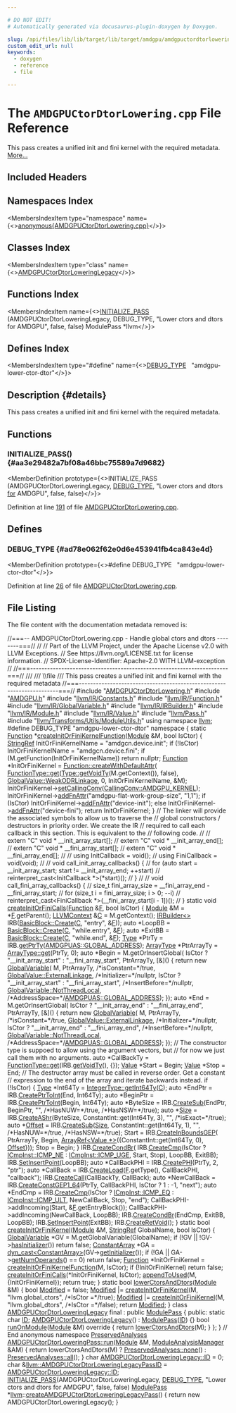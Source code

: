 ```yaml
---

# DO NOT EDIT!
# Automatically generated via docusaurus-plugin-doxygen by Doxygen.

slug: /api/files/lib/lib/target/lib/target/amdgpu/amdgpuctordtorlowering-cpp
custom_edit_url: null
keywords:
  - doxygen
  - reference
  - file

---
```





# The `AMDGPUCtorDtorLowering.cpp` File Reference

<DoxygenPage pluginConfig={pluginConfig}>

This pass creates a unified init and fini kernel with the required metadata. <a href="#details">More...</a>

## Included Headers

<IncludesList>
<IncludesListItem
  filePath="AMDGPUCtorDtorLowering.h"
  permalink="/docs/api/files/lib/lib/target/lib/target/amdgpu/amdgpuctordtorlowering-h"
  isLocal="true" />
<IncludesListItem
  filePath="AMDGPU.h"
  permalink="/docs/api/files/lib/lib/target/lib/target/amdgpu/amdgpu-h"
  isLocal="true" />
<IncludesListItem
  filePath="llvm/IR/Constants.h"
  permalink="/docs/api/files/include/include/llvm/include/llvm/ir/constants-h"
  isLocal="true" />
<IncludesListItem
  filePath="llvm/IR/Function.h"
  permalink="/docs/api/files/include/include/llvm/include/llvm/ir/function-h"
  isLocal="true" />
<IncludesListItem
  filePath="llvm/IR/GlobalVariable.h"
  permalink="/docs/api/files/include/include/llvm/include/llvm/ir/globalvariable-h"
  isLocal="true" />
<IncludesListItem
  filePath="llvm/IR/IRBuilder.h"
  permalink="/docs/api/files/include/include/llvm/include/llvm/ir/irbuilder-h"
  isLocal="true" />
<IncludesListItem
  filePath="llvm/IR/Module.h"
  permalink="/docs/api/files/include/include/llvm/include/llvm/ir/module-h"
  isLocal="true" />
<IncludesListItem
  filePath="llvm/IR/Value.h"
  permalink="/docs/api/files/include/include/llvm/include/llvm/ir/value-h"
  isLocal="true" />
<IncludesListItem
  filePath="llvm/Pass.h"
  permalink="/docs/api/files/include/include/llvm/pass-h"
  isLocal="true" />
<IncludesListItem
  filePath="llvm/Transforms/Utils/ModuleUtils.h"
  permalink="/docs/api/files/include/include/llvm/include/llvm/transforms/include/llvm/transforms/utils/moduleutils-h"
  isLocal="true" />
</IncludesList>

## Namespaces Index

<MembersIndex>

<MembersIndexItem
  type="namespace"
  name={<><a href="/docs/api/namespaces/anonymous-amdgpuctordtorlowering-cpp-">anonymous&#123;AMDGPUCtorDtorLowering.cpp&#125;</a></>}>
</MembersIndexItem>

</MembersIndex>

## Classes Index

<MembersIndex>

<MembersIndexItem
  type="class"
  name={<><a href="/docs/api/classes/anonymous-namespace-amdgpuctordtorlowering-cpp-/amdgpuctordtorloweringlegacy">AMDGPUCtorDtorLoweringLegacy</a></>}>
</MembersIndexItem>

</MembersIndex>

## Functions Index

<MembersIndex>

<MembersIndexItem
  name={<><a href="#aa3e29482a7bf08a46bbc75589a7d9682">INITIALIZE&#95;PASS</a> (AMDGPUCtorDtorLoweringLegacy, DEBUG&#95;TYPE, &quot;Lower ctors and dtors for AMDGPU&quot;, false, false) ModulePass &#42;llvm</>}>
</MembersIndexItem>

</MembersIndex>

## Defines Index

<MembersIndex>

<MembersIndexItem
  type="#define"
  name={<><a href="#ad78e062f62e0d6e453941fb4ca843e4d">DEBUG&#95;TYPE</a>&nbsp;&nbsp;&nbsp;&quot;amdgpu-lower-ctor-dtor&quot;</>}>
</MembersIndexItem>

</MembersIndex>

## Description {#details}

This pass creates a unified init and fini kernel with the required metadata.

<SectionDefinition>

## Functions

### INITIALIZE&#95;PASS() {#aa3e29482a7bf08a46bbc75589a7d9682}

<MemberDefinition
  prototype={<>INITIALIZE&#95;PASS (AMDGPUCtorDtorLoweringLegacy, <a href="/docs/api/files/include/include/llvm/include/llvm/adt/genericcycleimpl-h/#ad78e062f62e0d6e453941fb4ca843e4d">DEBUG&#95;TYPE</a>, &quot;Lower ctors and dtors <a href="/docs/api/files/lib/lib/target/lib/target/aarch64/aarch64expandpseudoinsts-cpp/#a4cfc8b177e8521a4b496ae2edff6244f">for</a> AMDGPU&quot;, false, false)</>}>

Definition at line <a href="#l00191">191</a> of file <a href="/docs/api/files/lib/lib/target/lib/target/amdgpu/amdgpuctordtorlowering-cpp">AMDGPUCtorDtorLowering.cpp</a>.
</MemberDefinition>

</SectionDefinition>

<SectionDefinition>

## Defines

### DEBUG&#95;TYPE {#ad78e062f62e0d6e453941fb4ca843e4d}

<MemberDefinition
  prototype={<>#define DEBUG&#95;TYPE&nbsp;&nbsp;&nbsp;&quot;amdgpu-lower-ctor-dtor&quot;</>}>

Definition at line <a href="#l00026">26</a> of file <a href="/docs/api/files/lib/lib/target/lib/target/amdgpu/amdgpuctordtorlowering-cpp">AMDGPUCtorDtorLowering.cpp</a>.
</MemberDefinition>

</SectionDefinition>

## File Listing

The file content with the documentation metadata removed is:

<ProgramListing>

<Link id="l00001" /><CodeLine lineNumber="1"><Highlight kind="comment">//===-- AMDGPUCtorDtorLowering.cpp - Handle global ctors and dtors --------===//</Highlight><Highlight kind="normal"></Highlight></CodeLine>
<Link id="l00002" /><CodeLine lineNumber="2"><Highlight kind="normal"></Highlight><Highlight kind="comment">//</Highlight><Highlight kind="normal"></Highlight></CodeLine>
<Link id="l00003" /><CodeLine lineNumber="3"><Highlight kind="normal"></Highlight><Highlight kind="comment">// Part of the LLVM Project, under the Apache License v2.0 with LLVM Exceptions.</Highlight><Highlight kind="normal"></Highlight></CodeLine>
<Link id="l00004" /><CodeLine lineNumber="4"><Highlight kind="normal"></Highlight><Highlight kind="comment">// See https://llvm.org/LICENSE.txt for license information.</Highlight><Highlight kind="normal"></Highlight></CodeLine>
<Link id="l00005" /><CodeLine lineNumber="5"><Highlight kind="normal"></Highlight><Highlight kind="comment">// SPDX-License-Identifier: Apache-2.0 WITH LLVM-exception</Highlight><Highlight kind="normal"></Highlight></CodeLine>
<Link id="l00006" /><CodeLine lineNumber="6"><Highlight kind="normal"></Highlight><Highlight kind="comment">//</Highlight><Highlight kind="normal"></Highlight></CodeLine>
<Link id="l00007" /><CodeLine lineNumber="7"><Highlight kind="normal"></Highlight><Highlight kind="comment">//===----------------------------------------------------------------------===//</Highlight><Highlight kind="comment"></Highlight></CodeLine>
<Link id="l00008" /><CodeLine lineNumber="8"><Highlight kind="comment">///</Highlight></CodeLine>
<Link id="l00009" /><CodeLine lineNumber="9"><Highlight kind="comment">/// \\file</Highlight></CodeLine>
<Link id="l00010" /><CodeLine lineNumber="10"><Highlight kind="comment">/// This pass creates a unified init and fini kernel with the required metadata</Highlight><Highlight kind="normal"></Highlight></CodeLine>
<Link id="l00011" /><CodeLine lineNumber="11"><Highlight kind="normal"></Highlight><Highlight kind="comment">//===----------------------------------------------------------------------===//</Highlight><Highlight kind="normal"></Highlight></CodeLine>
<Link id="l00012" /><CodeLine lineNumber="12"><Highlight kind="normal"></Highlight></CodeLine>
<Link id="l00013" /><CodeLine lineNumber="13"><Highlight kind="normal"></Highlight><Highlight kind="preprocessor">#include &quot;<a href="/docs/api/files/lib/lib/target/lib/target/amdgpu/amdgpuctordtorlowering-h">AMDGPUCtorDtorLowering.h</a>&quot;</Highlight><Highlight kind="normal"></Highlight></CodeLine>
<Link id="l00014" /><CodeLine lineNumber="14"><Highlight kind="normal"></Highlight><Highlight kind="preprocessor">#include &quot;<a href="/docs/api/files/lib/lib/target/lib/target/amdgpu/amdgpu-h">AMDGPU.h</a>&quot;</Highlight><Highlight kind="normal"></Highlight></CodeLine>
<Link id="l00015" /><CodeLine lineNumber="15"><Highlight kind="normal"></Highlight><Highlight kind="preprocessor">#include &quot;<a href="/docs/api/files/include/include/llvm/include/llvm/ir/constants-h">llvm/IR/Constants.h</a>&quot;</Highlight><Highlight kind="normal"></Highlight></CodeLine>
<Link id="l00016" /><CodeLine lineNumber="16"><Highlight kind="normal"></Highlight><Highlight kind="preprocessor">#include &quot;<a href="/docs/api/files/include/include/llvm/include/llvm/ir/function-h">llvm/IR/Function.h</a>&quot;</Highlight><Highlight kind="normal"></Highlight></CodeLine>
<Link id="l00017" /><CodeLine lineNumber="17"><Highlight kind="normal"></Highlight><Highlight kind="preprocessor">#include &quot;<a href="/docs/api/files/include/include/llvm/include/llvm/ir/globalvariable-h">llvm/IR/GlobalVariable.h</a>&quot;</Highlight><Highlight kind="normal"></Highlight></CodeLine>
<Link id="l00018" /><CodeLine lineNumber="18"><Highlight kind="normal"></Highlight><Highlight kind="preprocessor">#include &quot;<a href="/docs/api/files/include/include/llvm/include/llvm/ir/irbuilder-h">llvm/IR/IRBuilder.h</a>&quot;</Highlight><Highlight kind="normal"></Highlight></CodeLine>
<Link id="l00019" /><CodeLine lineNumber="19"><Highlight kind="normal"></Highlight><Highlight kind="preprocessor">#include &quot;<a href="/docs/api/files/include/include/llvm/include/llvm/ir/module-h">llvm/IR/Module.h</a>&quot;</Highlight><Highlight kind="normal"></Highlight></CodeLine>
<Link id="l00020" /><CodeLine lineNumber="20"><Highlight kind="normal"></Highlight><Highlight kind="preprocessor">#include &quot;<a href="/docs/api/files/include/include/llvm/include/llvm/ir/value-h">llvm/IR/Value.h</a>&quot;</Highlight><Highlight kind="normal"></Highlight></CodeLine>
<Link id="l00021" /><CodeLine lineNumber="21"><Highlight kind="normal"></Highlight><Highlight kind="preprocessor">#include &quot;<a href="/docs/api/files/include/include/llvm/pass-h">llvm/Pass.h</a>&quot;</Highlight><Highlight kind="normal"></Highlight></CodeLine>
<Link id="l00022" /><CodeLine lineNumber="22"><Highlight kind="normal"></Highlight><Highlight kind="preprocessor">#include &quot;<a href="/docs/api/files/include/include/llvm/include/llvm/transforms/include/llvm/transforms/utils/moduleutils-h">llvm/Transforms/Utils/ModuleUtils.h</a>&quot;</Highlight><Highlight kind="normal"></Highlight></CodeLine>
<Link id="l00023" /><CodeLine lineNumber="23"><Highlight kind="normal"></Highlight></CodeLine>
<Link id="l00024" /><CodeLine lineNumber="24"><Highlight kind="normal"></Highlight><Highlight kind="keyword">using namespace </Highlight><Highlight kind="normal"><a href="/docs/api/namespaces/llvm">llvm</a>;</Highlight></CodeLine>
<Link id="l00025" /><CodeLine lineNumber="25"><Highlight kind="normal"></Highlight></CodeLine>
<Link id="l00026" /><CodeLine lineNumber="26" lineLink="#ad78e062f62e0d6e453941fb4ca843e4d"><Highlight kind="normal"></Highlight><Highlight kind="preprocessor">#define DEBUG&#95;TYPE &quot;amdgpu-lower-ctor-dtor&quot;</Highlight><Highlight kind="normal"></Highlight></CodeLine>
<Link id="l00027" /><CodeLine lineNumber="27"><Highlight kind="normal"></Highlight></CodeLine>
<Link id="l00028" /><CodeLine lineNumber="28" lineLink="/docs/api/namespaces/anonymous-amdgpuctordtorlowering-cpp-"><Highlight kind="normal"></Highlight><Highlight kind="keyword">namespace </Highlight><Highlight kind="normal">&#123;</Highlight></CodeLine>
<Link id="l00029" /><CodeLine lineNumber="29"><Highlight kind="normal"></Highlight></CodeLine>
<Link id="l00030" /><CodeLine lineNumber="30" lineLink="/docs/api/namespaces/anonymous-amdgpuctordtorlowering-cpp-/#aa82200436735a7e7831e52db45ae4580"><Highlight kind="normal"></Highlight><Highlight kind="keyword">static</Highlight><Highlight kind="normal"> <a href="/docs/api/classes/llvm/function">Function</a> &#42;<a href="/docs/api/namespaces/anonymous-amdgpuctordtorlowering-cpp-/#aa82200436735a7e7831e52db45ae4580">createInitOrFiniKernelFunction</a>(<a href="/docs/api/classes/llvm/module">Module</a> &amp;M, </Highlight><Highlight kind="keywordtype">bool</Highlight><Highlight kind="normal"> IsCtor) &#123;</Highlight></CodeLine>
<Link id="l00031" /><CodeLine lineNumber="31"><Highlight kind="normal">  <a href="/docs/api/classes/llvm/stringref">StringRef</a> InitOrFiniKernelName = </Highlight><Highlight kind="stringliteral">&quot;amdgcn.device.init&quot;</Highlight><Highlight kind="normal">;</Highlight></CodeLine>
<Link id="l00032" /><CodeLine lineNumber="32"><Highlight kind="normal">  </Highlight><Highlight kind="keywordflow">if</Highlight><Highlight kind="normal"> (!IsCtor)</Highlight></CodeLine>
<Link id="l00033" /><CodeLine lineNumber="33"><Highlight kind="normal">    InitOrFiniKernelName = </Highlight><Highlight kind="stringliteral">&quot;amdgcn.device.fini&quot;</Highlight><Highlight kind="normal">;</Highlight></CodeLine>
<Link id="l00034" /><CodeLine lineNumber="34"><Highlight kind="normal">  </Highlight><Highlight kind="keywordflow">if</Highlight><Highlight kind="normal"> (M.getFunction(InitOrFiniKernelName))</Highlight></CodeLine>
<Link id="l00035" /><CodeLine lineNumber="35"><Highlight kind="normal">    </Highlight><Highlight kind="keywordflow">return</Highlight><Highlight kind="normal"> </Highlight><Highlight kind="keyword">nullptr</Highlight><Highlight kind="normal">;</Highlight></CodeLine>
<Link id="l00036" /><CodeLine lineNumber="36"><Highlight kind="normal"></Highlight></CodeLine>
<Link id="l00037" /><CodeLine lineNumber="37"><Highlight kind="normal">  <a href="/docs/api/classes/llvm/function">Function</a> &#42;InitOrFiniKernel = <a href="/docs/api/classes/llvm/function/#a5dfae571c803bc1e2cd79bf98cc1951f">Function::createWithDefaultAttr</a>(</Highlight></CodeLine>
<Link id="l00038" /><CodeLine lineNumber="38"><Highlight kind="normal">      <a href="/docs/api/classes/llvm/functiontype/#af8be7844c269f201ebcee1e15048c378">FunctionType::get</a>(<a href="/docs/api/classes/llvm/type/#a6e20e76960d952de088354cbcd14c3ab">Type::getVoidTy</a>(M.getContext()), </Highlight><Highlight kind="keyword">false</Highlight><Highlight kind="normal">),</Highlight></CodeLine>
<Link id="l00039" /><CodeLine lineNumber="39"><Highlight kind="normal">      <a href="/docs/api/classes/llvm/globalvalue/#aedfa75f0c85c4aa85b257f066fbea57ca696bb1c9b0b0e76bb70c61f68866452a">GlobalValue::WeakODRLinkage</a>, 0, InitOrFiniKernelName, &amp;M);</Highlight></CodeLine>
<Link id="l00040" /><CodeLine lineNumber="40"><Highlight kind="normal">  InitOrFiniKernel-&gt;<a href="/docs/api/classes/llvm/function/#ae6db8746934e6feae3649a8709fce3cc">setCallingConv</a>(<a href="/docs/api/namespaces/llvm/callingconv/#ac6aa1387c4375260e2468eb5a77fdb4ca27a385675142c462571165c839e41aa0">CallingConv::AMDGPU&#95;KERNEL</a>);</Highlight></CodeLine>
<Link id="l00041" /><CodeLine lineNumber="41"><Highlight kind="normal">  InitOrFiniKernel-&gt;<a href="/docs/api/classes/llvm/function/#a01875e4204852069dd4b7938cab4140b">addFnAttr</a>(</Highlight><Highlight kind="stringliteral">&quot;amdgpu-flat-work-group-size&quot;</Highlight><Highlight kind="normal">, </Highlight><Highlight kind="stringliteral">&quot;1,1&quot;</Highlight><Highlight kind="normal">);</Highlight></CodeLine>
<Link id="l00042" /><CodeLine lineNumber="42"><Highlight kind="normal">  </Highlight><Highlight kind="keywordflow">if</Highlight><Highlight kind="normal"> (IsCtor)</Highlight></CodeLine>
<Link id="l00043" /><CodeLine lineNumber="43"><Highlight kind="normal">    InitOrFiniKernel-&gt;<a href="/docs/api/classes/llvm/function/#a01875e4204852069dd4b7938cab4140b">addFnAttr</a>(</Highlight><Highlight kind="stringliteral">&quot;device-init&quot;</Highlight><Highlight kind="normal">);</Highlight></CodeLine>
<Link id="l00044" /><CodeLine lineNumber="44"><Highlight kind="normal">  </Highlight><Highlight kind="keywordflow">else</Highlight><Highlight kind="normal"></Highlight></CodeLine>
<Link id="l00045" /><CodeLine lineNumber="45"><Highlight kind="normal">    InitOrFiniKernel-&gt;<a href="/docs/api/classes/llvm/function/#a01875e4204852069dd4b7938cab4140b">addFnAttr</a>(</Highlight><Highlight kind="stringliteral">&quot;device-fini&quot;</Highlight><Highlight kind="normal">);</Highlight></CodeLine>
<Link id="l00046" /><CodeLine lineNumber="46"><Highlight kind="normal">  </Highlight><Highlight kind="keywordflow">return</Highlight><Highlight kind="normal"> InitOrFiniKernel;</Highlight></CodeLine>
<Link id="l00047" /><CodeLine lineNumber="47"><Highlight kind="normal">&#125;</Highlight></CodeLine>
<Link id="l00048" /><CodeLine lineNumber="48"><Highlight kind="normal"></Highlight></CodeLine>
<Link id="l00049" /><CodeLine lineNumber="49"><Highlight kind="normal"></Highlight><Highlight kind="comment">// The linker will provide the associated symbols to allow us to traverse the</Highlight><Highlight kind="normal"></Highlight></CodeLine>
<Link id="l00050" /><CodeLine lineNumber="50"><Highlight kind="normal"></Highlight><Highlight kind="comment">// global constructors / destructors in priority order. We create the IR</Highlight><Highlight kind="normal"></Highlight></CodeLine>
<Link id="l00051" /><CodeLine lineNumber="51"><Highlight kind="normal"></Highlight><Highlight kind="comment">// required to call each callback in this section. This is equivalent to the</Highlight><Highlight kind="normal"></Highlight></CodeLine>
<Link id="l00052" /><CodeLine lineNumber="52"><Highlight kind="normal"></Highlight><Highlight kind="comment">// following code.</Highlight><Highlight kind="normal"></Highlight></CodeLine>
<Link id="l00053" /><CodeLine lineNumber="53"><Highlight kind="normal"></Highlight><Highlight kind="comment">//</Highlight><Highlight kind="normal"></Highlight></CodeLine>
<Link id="l00054" /><CodeLine lineNumber="54"><Highlight kind="normal"></Highlight><Highlight kind="comment">// extern &quot;C&quot; void &#42; &#95;&#95;init&#95;array&#95;start&#91;&#93;;</Highlight><Highlight kind="normal"></Highlight></CodeLine>
<Link id="l00055" /><CodeLine lineNumber="55"><Highlight kind="normal"></Highlight><Highlight kind="comment">// extern &quot;C&quot; void &#42; &#95;&#95;init&#95;array&#95;end&#91;&#93;;</Highlight><Highlight kind="normal"></Highlight></CodeLine>
<Link id="l00056" /><CodeLine lineNumber="56"><Highlight kind="normal"></Highlight><Highlight kind="comment">// extern &quot;C&quot; void &#42; &#95;&#95;fini&#95;array&#95;start&#91;&#93;;</Highlight><Highlight kind="normal"></Highlight></CodeLine>
<Link id="l00057" /><CodeLine lineNumber="57"><Highlight kind="normal"></Highlight><Highlight kind="comment">// extern &quot;C&quot; void &#42; &#95;&#95;fini&#95;array&#95;end&#91;&#93;;</Highlight><Highlight kind="normal"></Highlight></CodeLine>
<Link id="l00058" /><CodeLine lineNumber="58"><Highlight kind="normal"></Highlight><Highlight kind="comment">//</Highlight><Highlight kind="normal"></Highlight></CodeLine>
<Link id="l00059" /><CodeLine lineNumber="59"><Highlight kind="normal"></Highlight><Highlight kind="comment">// using InitCallback = void();</Highlight><Highlight kind="normal"></Highlight></CodeLine>
<Link id="l00060" /><CodeLine lineNumber="60"><Highlight kind="normal"></Highlight><Highlight kind="comment">// using FiniCallback = void(void);</Highlight><Highlight kind="normal"></Highlight></CodeLine>
<Link id="l00061" /><CodeLine lineNumber="61"><Highlight kind="normal"></Highlight><Highlight kind="comment">//</Highlight><Highlight kind="normal"></Highlight></CodeLine>
<Link id="l00062" /><CodeLine lineNumber="62"><Highlight kind="normal"></Highlight><Highlight kind="comment">// void call&#95;init&#95;array&#95;callbacks() &#123;</Highlight><Highlight kind="normal"></Highlight></CodeLine>
<Link id="l00063" /><CodeLine lineNumber="63"><Highlight kind="normal"></Highlight><Highlight kind="comment">//   for (auto start = &#95;&#95;init&#95;array&#95;start; start != &#95;&#95;init&#95;array&#95;end; ++start)</Highlight><Highlight kind="normal"></Highlight></CodeLine>
<Link id="l00064" /><CodeLine lineNumber="64"><Highlight kind="normal"></Highlight><Highlight kind="comment">//     reinterpret&#95;cast&lt;InitCallback &#42;&gt;(&#42;start)();</Highlight><Highlight kind="normal"></Highlight></CodeLine>
<Link id="l00065" /><CodeLine lineNumber="65"><Highlight kind="normal"></Highlight><Highlight kind="comment">// &#125;</Highlight><Highlight kind="normal"></Highlight></CodeLine>
<Link id="l00066" /><CodeLine lineNumber="66"><Highlight kind="normal"></Highlight><Highlight kind="comment">//</Highlight><Highlight kind="normal"></Highlight></CodeLine>
<Link id="l00067" /><CodeLine lineNumber="67"><Highlight kind="normal"></Highlight><Highlight kind="comment">// void call&#95;fini&#95;array&#95;callbacks() &#123;</Highlight><Highlight kind="normal"></Highlight></CodeLine>
<Link id="l00068" /><CodeLine lineNumber="68"><Highlight kind="normal"></Highlight><Highlight kind="comment">//  size&#95;t fini&#95;array&#95;size = &#95;&#95;fini&#95;array&#95;end - &#95;&#95;fini&#95;array&#95;start;</Highlight><Highlight kind="normal"></Highlight></CodeLine>
<Link id="l00069" /><CodeLine lineNumber="69"><Highlight kind="normal"></Highlight><Highlight kind="comment">//  for (size&#95;t i = fini&#95;array&#95;size; i &gt; 0; --i)</Highlight><Highlight kind="normal"></Highlight></CodeLine>
<Link id="l00070" /><CodeLine lineNumber="70"><Highlight kind="normal"></Highlight><Highlight kind="comment">//    reinterpret&#95;cast&lt;FiniCallback &#42;&gt;(&#95;&#95;fini&#95;array&#95;start&#91;i - 1&#93;)();</Highlight><Highlight kind="normal"></Highlight></CodeLine>
<Link id="l00071" /><CodeLine lineNumber="71"><Highlight kind="normal"></Highlight><Highlight kind="comment">// &#125;</Highlight><Highlight kind="normal"></Highlight></CodeLine>
<Link id="l00072" /><CodeLine lineNumber="72" lineLink="/docs/api/namespaces/anonymous-amdgpuctordtorlowering-cpp-/#a4e632566b9002891ab9f5a108f3bd803"><Highlight kind="normal"></Highlight><Highlight kind="keyword">static</Highlight><Highlight kind="normal"> </Highlight><Highlight kind="keywordtype">void</Highlight><Highlight kind="normal"> <a href="/docs/api/namespaces/anonymous-amdgpuctordtorlowering-cpp-/#a4e632566b9002891ab9f5a108f3bd803">createInitOrFiniCalls</a>(<a href="/docs/api/classes/llvm/function">Function</a> &amp;<a href="/docs/api/files/lib/lib/support/md5-cpp/#a96d73bbd7af15cb1fc38c3f4a3bd82e9">F</a>, </Highlight><Highlight kind="keywordtype">bool</Highlight><Highlight kind="normal"> IsCtor) &#123;</Highlight></CodeLine>
<Link id="l00073" /><CodeLine lineNumber="73"><Highlight kind="normal">  <a href="/docs/api/classes/llvm/module">Module</a> &amp;M = &#42;<a href="/docs/api/files/lib/lib/support/md5-cpp/#a96d73bbd7af15cb1fc38c3f4a3bd82e9">F</a>.getParent();</Highlight></CodeLine>
<Link id="l00074" /><CodeLine lineNumber="74"><Highlight kind="normal">  <a href="/docs/api/classes/llvm/llvmcontext">LLVMContext</a> &amp;<a href="/docs/api/namespaces/llvm/callingconv/#ac6aa1387c4375260e2468eb5a77fdb4cafd841a49aec1539bc88abc8ff9e170fb">C</a> = M.getContext();</Highlight></CodeLine>
<Link id="l00075" /><CodeLine lineNumber="75"><Highlight kind="normal"></Highlight></CodeLine>
<Link id="l00076" /><CodeLine lineNumber="76"><Highlight kind="normal">  <a href="/docs/api/classes/llvm/irbuilder">IRBuilder&lt;&gt;</a> IRB(<a href="/docs/api/classes/llvm/basicblock/#a4a5b798214be930cf8e133c032ba0129">BasicBlock::Create</a>(<a href="/docs/api/namespaces/llvm/callingconv/#ac6aa1387c4375260e2468eb5a77fdb4cafd841a49aec1539bc88abc8ff9e170fb">C</a>, </Highlight><Highlight kind="stringliteral">&quot;entry&quot;</Highlight><Highlight kind="normal">, &amp;<a href="/docs/api/files/lib/lib/support/md5-cpp/#a96d73bbd7af15cb1fc38c3f4a3bd82e9">F</a>));</Highlight></CodeLine>
<Link id="l00077" /><CodeLine lineNumber="77"><Highlight kind="normal">  </Highlight><Highlight kind="keyword">auto</Highlight><Highlight kind="normal"> &#42;LoopBB = <a href="/docs/api/classes/llvm/basicblock/#a4a5b798214be930cf8e133c032ba0129">BasicBlock::Create</a>(<a href="/docs/api/namespaces/llvm/callingconv/#ac6aa1387c4375260e2468eb5a77fdb4cafd841a49aec1539bc88abc8ff9e170fb">C</a>, </Highlight><Highlight kind="stringliteral">&quot;while.entry&quot;</Highlight><Highlight kind="normal">, &amp;<a href="/docs/api/files/lib/lib/support/md5-cpp/#a96d73bbd7af15cb1fc38c3f4a3bd82e9">F</a>);</Highlight></CodeLine>
<Link id="l00078" /><CodeLine lineNumber="78"><Highlight kind="normal">  </Highlight><Highlight kind="keyword">auto</Highlight><Highlight kind="normal"> &#42;ExitBB = <a href="/docs/api/classes/llvm/basicblock/#a4a5b798214be930cf8e133c032ba0129">BasicBlock::Create</a>(<a href="/docs/api/namespaces/llvm/callingconv/#ac6aa1387c4375260e2468eb5a77fdb4cafd841a49aec1539bc88abc8ff9e170fb">C</a>, </Highlight><Highlight kind="stringliteral">&quot;while.end&quot;</Highlight><Highlight kind="normal">, &amp;<a href="/docs/api/files/lib/lib/support/md5-cpp/#a96d73bbd7af15cb1fc38c3f4a3bd82e9">F</a>);</Highlight></CodeLine>
<Link id="l00079" /><CodeLine lineNumber="79"><Highlight kind="normal">  <a href="/docs/api/classes/llvm/type">Type</a> &#42;PtrTy = IRB.<a href="/docs/api/classes/llvm/irbuilderbase/#ab73bb6948312ca0f98055c6a74c37045">getPtrTy</a>(<a href="/docs/api/namespaces/llvm/amdgpuas/#a899ad5bfccfc22965a6714929a3dfae1abf4559ef958a13c33f6ec7ed13fd44e5">AMDGPUAS::GLOBAL&#95;ADDRESS</a>);</Highlight></CodeLine>
<Link id="l00080" /><CodeLine lineNumber="80"><Highlight kind="normal">  <a href="/docs/api/classes/llvm/arraytype">ArrayType</a> &#42;PtrArrayTy = <a href="/docs/api/classes/llvm/arraytype/#a309fed0882f9d27038ff2df2afed7a00">ArrayType::get</a>(PtrTy, 0);</Highlight></CodeLine>
<Link id="l00081" /><CodeLine lineNumber="81"><Highlight kind="normal"></Highlight></CodeLine>
<Link id="l00082" /><CodeLine lineNumber="82"><Highlight kind="normal">  </Highlight><Highlight kind="keyword">auto</Highlight><Highlight kind="normal"> &#42;Begin = M.getOrInsertGlobal(</Highlight></CodeLine>
<Link id="l00083" /><CodeLine lineNumber="83"><Highlight kind="normal">      IsCtor ? </Highlight><Highlight kind="stringliteral">&quot;&#95;&#95;init&#95;array&#95;start&quot;</Highlight><Highlight kind="normal"> : </Highlight><Highlight kind="stringliteral">&quot;&#95;&#95;fini&#95;array&#95;start&quot;</Highlight><Highlight kind="normal">, PtrArrayTy, &#91;&amp;&#93;() &#123;</Highlight></CodeLine>
<Link id="l00084" /><CodeLine lineNumber="84"><Highlight kind="normal">        </Highlight><Highlight kind="keywordflow">return</Highlight><Highlight kind="normal"> </Highlight><Highlight kind="keyword">new</Highlight><Highlight kind="normal"> <a href="/docs/api/classes/llvm/globalvariable">GlobalVariable</a>(</Highlight></CodeLine>
<Link id="l00085" /><CodeLine lineNumber="85"><Highlight kind="normal">            M, PtrArrayTy,</Highlight></CodeLine>
<Link id="l00086" /><CodeLine lineNumber="86"><Highlight kind="normal">            </Highlight><Highlight kind="comment">/&#42;isConstant=&#42;/</Highlight><Highlight kind="keyword">true</Highlight><Highlight kind="normal">, <a href="/docs/api/classes/llvm/globalvalue/#aedfa75f0c85c4aa85b257f066fbea57ca6c93794d7b99cd433e96c53eadb15a6e">GlobalValue::ExternalLinkage</a>,</Highlight></CodeLine>
<Link id="l00087" /><CodeLine lineNumber="87"><Highlight kind="normal">            </Highlight><Highlight kind="comment">/&#42;Initializer=&#42;/</Highlight><Highlight kind="keyword">nullptr</Highlight><Highlight kind="normal">,</Highlight></CodeLine>
<Link id="l00088" /><CodeLine lineNumber="88"><Highlight kind="normal">            IsCtor ? </Highlight><Highlight kind="stringliteral">&quot;&#95;&#95;init&#95;array&#95;start&quot;</Highlight><Highlight kind="normal"> : </Highlight><Highlight kind="stringliteral">&quot;&#95;&#95;fini&#95;array&#95;start&quot;</Highlight><Highlight kind="normal">,</Highlight></CodeLine>
<Link id="l00089" /><CodeLine lineNumber="89"><Highlight kind="normal">            </Highlight><Highlight kind="comment">/&#42;InsertBefore=&#42;/</Highlight><Highlight kind="keyword">nullptr</Highlight><Highlight kind="normal">, <a href="/docs/api/classes/llvm/globalvalue/#a05c6b3b9372b56d130e005db4837da62a7483b56cbb22b39c485b4648ea3374b0">GlobalVariable::NotThreadLocal</a>,</Highlight></CodeLine>
<Link id="l00090" /><CodeLine lineNumber="90"><Highlight kind="normal">            </Highlight><Highlight kind="comment">/&#42;AddressSpace=&#42;/</Highlight><Highlight kind="normal"><a href="/docs/api/namespaces/llvm/amdgpuas/#a899ad5bfccfc22965a6714929a3dfae1abf4559ef958a13c33f6ec7ed13fd44e5">AMDGPUAS::GLOBAL&#95;ADDRESS</a>);</Highlight></CodeLine>
<Link id="l00091" /><CodeLine lineNumber="91"><Highlight kind="normal">      &#125;);</Highlight></CodeLine>
<Link id="l00092" /><CodeLine lineNumber="92"><Highlight kind="normal">  </Highlight><Highlight kind="keyword">auto</Highlight><Highlight kind="normal"> &#42;End = M.getOrInsertGlobal(</Highlight></CodeLine>
<Link id="l00093" /><CodeLine lineNumber="93"><Highlight kind="normal">      IsCtor ? </Highlight><Highlight kind="stringliteral">&quot;&#95;&#95;init&#95;array&#95;end&quot;</Highlight><Highlight kind="normal"> : </Highlight><Highlight kind="stringliteral">&quot;&#95;&#95;fini&#95;array&#95;end&quot;</Highlight><Highlight kind="normal">, PtrArrayTy, &#91;&amp;&#93;() &#123;</Highlight></CodeLine>
<Link id="l00094" /><CodeLine lineNumber="94"><Highlight kind="normal">        </Highlight><Highlight kind="keywordflow">return</Highlight><Highlight kind="normal"> </Highlight><Highlight kind="keyword">new</Highlight><Highlight kind="normal"> <a href="/docs/api/classes/llvm/globalvariable">GlobalVariable</a>(</Highlight></CodeLine>
<Link id="l00095" /><CodeLine lineNumber="95"><Highlight kind="normal">            M, PtrArrayTy,</Highlight></CodeLine>
<Link id="l00096" /><CodeLine lineNumber="96"><Highlight kind="normal">            </Highlight><Highlight kind="comment">/&#42;isConstant=&#42;/</Highlight><Highlight kind="keyword">true</Highlight><Highlight kind="normal">, <a href="/docs/api/classes/llvm/globalvalue/#aedfa75f0c85c4aa85b257f066fbea57ca6c93794d7b99cd433e96c53eadb15a6e">GlobalValue::ExternalLinkage</a>,</Highlight></CodeLine>
<Link id="l00097" /><CodeLine lineNumber="97"><Highlight kind="normal">            </Highlight><Highlight kind="comment">/&#42;Initializer=&#42;/</Highlight><Highlight kind="keyword">nullptr</Highlight><Highlight kind="normal">,</Highlight></CodeLine>
<Link id="l00098" /><CodeLine lineNumber="98"><Highlight kind="normal">            IsCtor ? </Highlight><Highlight kind="stringliteral">&quot;&#95;&#95;init&#95;array&#95;end&quot;</Highlight><Highlight kind="normal"> : </Highlight><Highlight kind="stringliteral">&quot;&#95;&#95;fini&#95;array&#95;end&quot;</Highlight><Highlight kind="normal">,</Highlight></CodeLine>
<Link id="l00099" /><CodeLine lineNumber="99"><Highlight kind="normal">            </Highlight><Highlight kind="comment">/&#42;InsertBefore=&#42;/</Highlight><Highlight kind="keyword">nullptr</Highlight><Highlight kind="normal">, <a href="/docs/api/classes/llvm/globalvalue/#a05c6b3b9372b56d130e005db4837da62a7483b56cbb22b39c485b4648ea3374b0">GlobalVariable::NotThreadLocal</a>,</Highlight></CodeLine>
<Link id="l00100" /><CodeLine lineNumber="100"><Highlight kind="normal">            </Highlight><Highlight kind="comment">/&#42;AddressSpace=&#42;/</Highlight><Highlight kind="normal"><a href="/docs/api/namespaces/llvm/amdgpuas/#a899ad5bfccfc22965a6714929a3dfae1abf4559ef958a13c33f6ec7ed13fd44e5">AMDGPUAS::GLOBAL&#95;ADDRESS</a>);</Highlight></CodeLine>
<Link id="l00101" /><CodeLine lineNumber="101"><Highlight kind="normal">      &#125;);</Highlight></CodeLine>
<Link id="l00102" /><CodeLine lineNumber="102"><Highlight kind="normal"></Highlight></CodeLine>
<Link id="l00103" /><CodeLine lineNumber="103"><Highlight kind="normal">  </Highlight><Highlight kind="comment">// The constructor type is suppoed to allow using the argument vectors, but</Highlight><Highlight kind="normal"></Highlight></CodeLine>
<Link id="l00104" /><CodeLine lineNumber="104"><Highlight kind="normal">  </Highlight><Highlight kind="comment">// for now we just call them with no arguments.</Highlight><Highlight kind="normal"></Highlight></CodeLine>
<Link id="l00105" /><CodeLine lineNumber="105"><Highlight kind="normal">  </Highlight><Highlight kind="keyword">auto</Highlight><Highlight kind="normal"> &#42;CallBackTy = <a href="/docs/api/classes/llvm/functiontype/#af8be7844c269f201ebcee1e15048c378">FunctionType::get</a>(IRB.<a href="/docs/api/classes/llvm/irbuilderbase/#ad0243f1634f75e231041023ffaa8501a">getVoidTy</a>(), &#123;&#125;);</Highlight></CodeLine>
<Link id="l00106" /><CodeLine lineNumber="106"><Highlight kind="normal"></Highlight></CodeLine>
<Link id="l00107" /><CodeLine lineNumber="107"><Highlight kind="normal">  <a href="/docs/api/classes/llvm/value">Value</a> &#42;Start = Begin;</Highlight></CodeLine>
<Link id="l00108" /><CodeLine lineNumber="108"><Highlight kind="normal">  <a href="/docs/api/classes/llvm/value">Value</a> &#42;Stop = End;</Highlight></CodeLine>
<Link id="l00109" /><CodeLine lineNumber="109"><Highlight kind="normal">  </Highlight><Highlight kind="comment">// The destructor array must be called in reverse order. Get a constant</Highlight><Highlight kind="normal"></Highlight></CodeLine>
<Link id="l00110" /><CodeLine lineNumber="110"><Highlight kind="normal">  </Highlight><Highlight kind="comment">// expression to the end of the array and iterate backwards instead.</Highlight><Highlight kind="normal"></Highlight></CodeLine>
<Link id="l00111" /><CodeLine lineNumber="111"><Highlight kind="normal">  </Highlight><Highlight kind="keywordflow">if</Highlight><Highlight kind="normal"> (!IsCtor) &#123;</Highlight></CodeLine>
<Link id="l00112" /><CodeLine lineNumber="112"><Highlight kind="normal">    <a href="/docs/api/classes/llvm/type">Type</a> &#42;Int64Ty = <a href="/docs/api/classes/llvm/type/#a05186fa23e4d11b9855a9599ba87a4b7">IntegerType::getInt64Ty</a>(<a href="/docs/api/namespaces/llvm/callingconv/#ac6aa1387c4375260e2468eb5a77fdb4cafd841a49aec1539bc88abc8ff9e170fb">C</a>);</Highlight></CodeLine>
<Link id="l00113" /><CodeLine lineNumber="113"><Highlight kind="normal">    </Highlight><Highlight kind="keyword">auto</Highlight><Highlight kind="normal"> &#42;EndPtr = IRB.<a href="/docs/api/classes/llvm/irbuilderbase/#aae2c1bf70058f3665edaec525457030c">CreatePtrToInt</a>(End, Int64Ty);</Highlight></CodeLine>
<Link id="l00114" /><CodeLine lineNumber="114"><Highlight kind="normal">    </Highlight><Highlight kind="keyword">auto</Highlight><Highlight kind="normal"> &#42;BeginPtr = IRB.<a href="/docs/api/classes/llvm/irbuilderbase/#aae2c1bf70058f3665edaec525457030c">CreatePtrToInt</a>(Begin, Int64Ty);</Highlight></CodeLine>
<Link id="l00115" /><CodeLine lineNumber="115"><Highlight kind="normal">    </Highlight><Highlight kind="keyword">auto</Highlight><Highlight kind="normal"> &#42;ByteSize = IRB.<a href="/docs/api/classes/llvm/irbuilderbase/#a92c83e803f2cf22906da0aaec44ff6d7">CreateSub</a>(EndPtr, BeginPtr, </Highlight><Highlight kind="stringliteral">&quot;&quot;</Highlight><Highlight kind="normal">, </Highlight><Highlight kind="comment">/&#42;HasNUW=&#42;/</Highlight><Highlight kind="keyword">true</Highlight><Highlight kind="normal">,</Highlight></CodeLine>
<Link id="l00116" /><CodeLine lineNumber="116"><Highlight kind="normal">                                   </Highlight><Highlight kind="comment">/&#42;HasNSW=&#42;/</Highlight><Highlight kind="keyword">true</Highlight><Highlight kind="normal">);</Highlight></CodeLine>
<Link id="l00117" /><CodeLine lineNumber="117"><Highlight kind="normal">    </Highlight><Highlight kind="keyword">auto</Highlight><Highlight kind="normal"> &#42;<a href="/docs/api/files/lib/lib/analysis/inlineorder-cpp/#a7ee6f0cb51c3b9056199e9a0001fe8c3a6f6cb72d544962fa333e2e34ce64f719">Size</a> = IRB.<a href="/docs/api/classes/llvm/irbuilderbase/#adc6a2686b807c18e4a7f7fc58e68d423">CreateAShr</a>(ByteSize, ConstantInt::get(Int64Ty, 3), </Highlight><Highlight kind="stringliteral">&quot;&quot;</Highlight><Highlight kind="normal">,</Highlight></CodeLine>
<Link id="l00118" /><CodeLine lineNumber="118"><Highlight kind="normal">                                </Highlight><Highlight kind="comment">/&#42;isExact=&#42;/</Highlight><Highlight kind="keyword">true</Highlight><Highlight kind="normal">);</Highlight></CodeLine>
<Link id="l00119" /><CodeLine lineNumber="119"><Highlight kind="normal">    </Highlight><Highlight kind="keyword">auto</Highlight><Highlight kind="normal"> &#42;<a href="/docs/api/namespaces/llvm/#a05f5b9a11bdcc5feba62899f95dcf878a3134224cba2545bc57954d3b072aebb4">Offset</a> =</Highlight></CodeLine>
<Link id="l00120" /><CodeLine lineNumber="120"><Highlight kind="normal">        IRB.<a href="/docs/api/classes/llvm/irbuilderbase/#a92c83e803f2cf22906da0aaec44ff6d7">CreateSub</a>(<a href="/docs/api/files/lib/lib/analysis/inlineorder-cpp/#a7ee6f0cb51c3b9056199e9a0001fe8c3a6f6cb72d544962fa333e2e34ce64f719">Size</a>, ConstantInt::get(Int64Ty, 1), </Highlight><Highlight kind="stringliteral">&quot;&quot;</Highlight><Highlight kind="normal">, </Highlight><Highlight kind="comment">/&#42;HasNUW=&#42;/</Highlight><Highlight kind="keyword">true</Highlight><Highlight kind="normal">,</Highlight></CodeLine>
<Link id="l00121" /><CodeLine lineNumber="121"><Highlight kind="normal">                      </Highlight><Highlight kind="comment">/&#42;HasNSW=&#42;/</Highlight><Highlight kind="keyword">true</Highlight><Highlight kind="normal">);</Highlight></CodeLine>
<Link id="l00122" /><CodeLine lineNumber="122"><Highlight kind="normal">    Start = IRB.<a href="/docs/api/classes/llvm/irbuilderbase/#a64b6c97b8faad5ec83f37d906fca7bc4">CreateInBoundsGEP</a>(</Highlight></CodeLine>
<Link id="l00123" /><CodeLine lineNumber="123"><Highlight kind="normal">        PtrArrayTy, Begin,</Highlight></CodeLine>
<Link id="l00124" /><CodeLine lineNumber="124"><Highlight kind="normal">        <a href="/docs/api/classes/llvm/arrayref">ArrayRef&lt;Value &#42;&gt;</a>(&#123;ConstantInt::get(Int64Ty, 0), <a href="/docs/api/namespaces/llvm/#a05f5b9a11bdcc5feba62899f95dcf878a3134224cba2545bc57954d3b072aebb4">Offset</a>&#125;));</Highlight></CodeLine>
<Link id="l00125" /><CodeLine lineNumber="125"><Highlight kind="normal">    Stop = Begin;</Highlight></CodeLine>
<Link id="l00126" /><CodeLine lineNumber="126"><Highlight kind="normal">  &#125;</Highlight></CodeLine>
<Link id="l00127" /><CodeLine lineNumber="127"><Highlight kind="normal"></Highlight></CodeLine>
<Link id="l00128" /><CodeLine lineNumber="128"><Highlight kind="normal">  IRB.<a href="/docs/api/classes/llvm/irbuilderbase/#a972c30f044db799668bdcace5544edeb">CreateCondBr</a>(</Highlight></CodeLine>
<Link id="l00129" /><CodeLine lineNumber="129"><Highlight kind="normal">      IRB.<a href="/docs/api/classes/llvm/irbuilderbase/#a843d43d070f0b1c6a133403edce488ef">CreateCmp</a>(IsCtor ? <a href="/docs/api/classes/llvm/cmpinst/#a2be3583dac92a031fa1458d4d992c78bac17897ebf2f6a6986280fc3bdf28a30a">ICmpInst::ICMP&#95;NE</a> : <a href="/docs/api/classes/llvm/cmpinst/#a2be3583dac92a031fa1458d4d992c78ba573bcd571c938fce863525330bbfc4b8">ICmpInst::ICMP&#95;UGE</a>, Start,</Highlight></CodeLine>
<Link id="l00130" /><CodeLine lineNumber="130"><Highlight kind="normal">                    Stop),</Highlight></CodeLine>
<Link id="l00131" /><CodeLine lineNumber="131"><Highlight kind="normal">      LoopBB, ExitBB);</Highlight></CodeLine>
<Link id="l00132" /><CodeLine lineNumber="132"><Highlight kind="normal">  IRB.<a href="/docs/api/classes/llvm/irbuilderbase/#ace45cae6925c65e9d6916e09dd5b17cc">SetInsertPoint</a>(LoopBB);</Highlight></CodeLine>
<Link id="l00133" /><CodeLine lineNumber="133"><Highlight kind="normal">  </Highlight><Highlight kind="keyword">auto</Highlight><Highlight kind="normal"> &#42;CallBackPHI = IRB.<a href="/docs/api/classes/llvm/irbuilderbase/#a876fb556ecea804faa2cd8ad1e498ec3">CreatePHI</a>(PtrTy, 2, </Highlight><Highlight kind="stringliteral">&quot;ptr&quot;</Highlight><Highlight kind="normal">);</Highlight></CodeLine>
<Link id="l00134" /><CodeLine lineNumber="134"><Highlight kind="normal">  </Highlight><Highlight kind="keyword">auto</Highlight><Highlight kind="normal"> &#42;CallBack = IRB.<a href="/docs/api/classes/llvm/irbuilderbase/#a9b01712e5f196d6d3d021ef23aad50e4">CreateLoad</a>(<a href="/docs/api/files/lib/lib/support/md5-cpp/#a96d73bbd7af15cb1fc38c3f4a3bd82e9">F</a>.getType(), CallBackPHI, </Highlight><Highlight kind="stringliteral">&quot;callback&quot;</Highlight><Highlight kind="normal">);</Highlight></CodeLine>
<Link id="l00135" /><CodeLine lineNumber="135"><Highlight kind="normal">  IRB.<a href="/docs/api/classes/llvm/irbuilderbase/#ab086c5b9f9563eda0cdd703f454e041e">CreateCall</a>(CallBackTy, CallBack);</Highlight></CodeLine>
<Link id="l00136" /><CodeLine lineNumber="136"><Highlight kind="normal">  </Highlight><Highlight kind="keyword">auto</Highlight><Highlight kind="normal"> &#42;NewCallBack =</Highlight></CodeLine>
<Link id="l00137" /><CodeLine lineNumber="137"><Highlight kind="normal">      IRB.<a href="/docs/api/classes/llvm/irbuilderbase/#a0ac085386a38b408b6ac75b1255aeb22">CreateConstGEP1&#95;64</a>(PtrTy, CallBackPHI, IsCtor ? 1 : -1, </Highlight><Highlight kind="stringliteral">&quot;next&quot;</Highlight><Highlight kind="normal">);</Highlight></CodeLine>
<Link id="l00138" /><CodeLine lineNumber="138"><Highlight kind="normal">  </Highlight><Highlight kind="keyword">auto</Highlight><Highlight kind="normal"> &#42;EndCmp = IRB.<a href="/docs/api/classes/llvm/irbuilderbase/#a843d43d070f0b1c6a133403edce488ef">CreateCmp</a>(IsCtor ? <a href="/docs/api/classes/llvm/cmpinst/#a2be3583dac92a031fa1458d4d992c78baa719225e2de4059f93fd3209e1f48218">ICmpInst::ICMP&#95;EQ</a> : <a href="/docs/api/classes/llvm/cmpinst/#a2be3583dac92a031fa1458d4d992c78ba91d86a4753c8bd7624e01bf565d87f8e">ICmpInst::ICMP&#95;ULT</a>,</Highlight></CodeLine>
<Link id="l00139" /><CodeLine lineNumber="139"><Highlight kind="normal">                               NewCallBack, Stop, </Highlight><Highlight kind="stringliteral">&quot;end&quot;</Highlight><Highlight kind="normal">);</Highlight></CodeLine>
<Link id="l00140" /><CodeLine lineNumber="140"><Highlight kind="normal">  CallBackPHI-&gt;addIncoming(Start, &amp;<a href="/docs/api/files/lib/lib/support/md5-cpp/#a96d73bbd7af15cb1fc38c3f4a3bd82e9">F</a>.getEntryBlock());</Highlight></CodeLine>
<Link id="l00141" /><CodeLine lineNumber="141"><Highlight kind="normal">  CallBackPHI-&gt;addIncoming(NewCallBack, LoopBB);</Highlight></CodeLine>
<Link id="l00142" /><CodeLine lineNumber="142"><Highlight kind="normal">  IRB.<a href="/docs/api/classes/llvm/irbuilderbase/#a972c30f044db799668bdcace5544edeb">CreateCondBr</a>(EndCmp, ExitBB, LoopBB);</Highlight></CodeLine>
<Link id="l00143" /><CodeLine lineNumber="143"><Highlight kind="normal">  IRB.<a href="/docs/api/classes/llvm/irbuilderbase/#ace45cae6925c65e9d6916e09dd5b17cc">SetInsertPoint</a>(ExitBB);</Highlight></CodeLine>
<Link id="l00144" /><CodeLine lineNumber="144"><Highlight kind="normal">  IRB.<a href="/docs/api/classes/llvm/irbuilderbase/#aa6536556982b7e6e2e5884e471f3ce6b">CreateRetVoid</a>();</Highlight></CodeLine>
<Link id="l00145" /><CodeLine lineNumber="145"><Highlight kind="normal">&#125;</Highlight></CodeLine>
<Link id="l00146" /><CodeLine lineNumber="146"><Highlight kind="normal"></Highlight></CodeLine>
<Link id="l00147" /><CodeLine lineNumber="147" lineLink="/docs/api/namespaces/anonymous-amdgpuctordtorlowering-cpp-/#a0d730fa8562179d7bcfc965fe37dfbd7"><Highlight kind="normal"></Highlight><Highlight kind="keyword">static</Highlight><Highlight kind="normal"> </Highlight><Highlight kind="keywordtype">bool</Highlight><Highlight kind="normal"> <a href="/docs/api/namespaces/anonymous-amdgpuctordtorlowering-cpp-/#a0d730fa8562179d7bcfc965fe37dfbd7">createInitOrFiniKernel</a>(<a href="/docs/api/classes/llvm/module">Module</a> &amp;M, <a href="/docs/api/classes/llvm/stringref">StringRef</a> GlobalName,</Highlight></CodeLine>
<Link id="l00148" /><CodeLine lineNumber="148"><Highlight kind="normal">                                   </Highlight><Highlight kind="keywordtype">bool</Highlight><Highlight kind="normal"> IsCtor) &#123;</Highlight></CodeLine>
<Link id="l00149" /><CodeLine lineNumber="149"><Highlight kind="normal">  <a href="/docs/api/classes/llvm/globalvariable">GlobalVariable</a> &#42;GV = M.getGlobalVariable(GlobalName);</Highlight></CodeLine>
<Link id="l00150" /><CodeLine lineNumber="150"><Highlight kind="normal">  </Highlight><Highlight kind="keywordflow">if</Highlight><Highlight kind="normal"> (!GV || !GV-&gt;<a href="/docs/api/classes/llvm/globalvariable/#a1c66d4eff947253e7610a66379974d63">hasInitializer</a>())</Highlight></CodeLine>
<Link id="l00151" /><CodeLine lineNumber="151"><Highlight kind="normal">    </Highlight><Highlight kind="keywordflow">return</Highlight><Highlight kind="normal"> </Highlight><Highlight kind="keyword">false</Highlight><Highlight kind="normal">;</Highlight></CodeLine>
<Link id="l00152" /><CodeLine lineNumber="152"><Highlight kind="normal">  <a href="/docs/api/classes/llvm/constantarray">ConstantArray</a> &#42;GA = <a href="/docs/api/namespaces/llvm/#a22eeee01734061ac1b31ccd994c49eef">dyn&#95;cast&lt;ConstantArray&gt;</a>(GV-&gt;<a href="/docs/api/classes/llvm/globalvariable/#a0698d5bcabbfbca4f56a9d7a81cecb25">getInitializer</a>());</Highlight></CodeLine>
<Link id="l00153" /><CodeLine lineNumber="153"><Highlight kind="normal">  </Highlight><Highlight kind="keywordflow">if</Highlight><Highlight kind="normal"> (!GA || GA-&gt;<a href="/docs/api/classes/llvm/user/#addec638786f763d967811b45cb662f1f">getNumOperands</a>() == 0)</Highlight></CodeLine>
<Link id="l00154" /><CodeLine lineNumber="154"><Highlight kind="normal">    </Highlight><Highlight kind="keywordflow">return</Highlight><Highlight kind="normal"> </Highlight><Highlight kind="keyword">false</Highlight><Highlight kind="normal">;</Highlight></CodeLine>
<Link id="l00155" /><CodeLine lineNumber="155"><Highlight kind="normal"></Highlight></CodeLine>
<Link id="l00156" /><CodeLine lineNumber="156"><Highlight kind="normal">  <a href="/docs/api/classes/llvm/function">Function</a> &#42;InitOrFiniKernel = <a href="/docs/api/namespaces/anonymous-amdgpuctordtorlowering-cpp-/#aa82200436735a7e7831e52db45ae4580">createInitOrFiniKernelFunction</a>(M, IsCtor);</Highlight></CodeLine>
<Link id="l00157" /><CodeLine lineNumber="157"><Highlight kind="normal">  </Highlight><Highlight kind="keywordflow">if</Highlight><Highlight kind="normal"> (!InitOrFiniKernel)</Highlight></CodeLine>
<Link id="l00158" /><CodeLine lineNumber="158"><Highlight kind="normal">    </Highlight><Highlight kind="keywordflow">return</Highlight><Highlight kind="normal"> </Highlight><Highlight kind="keyword">false</Highlight><Highlight kind="normal">;</Highlight></CodeLine>
<Link id="l00159" /><CodeLine lineNumber="159"><Highlight kind="normal"></Highlight></CodeLine>
<Link id="l00160" /><CodeLine lineNumber="160"><Highlight kind="normal">  <a href="/docs/api/namespaces/anonymous-amdgpuctordtorlowering-cpp-/#a4e632566b9002891ab9f5a108f3bd803">createInitOrFiniCalls</a>(&#42;InitOrFiniKernel, IsCtor);</Highlight></CodeLine>
<Link id="l00161" /><CodeLine lineNumber="161"><Highlight kind="normal"></Highlight></CodeLine>
<Link id="l00162" /><CodeLine lineNumber="162"><Highlight kind="normal">  <a href="/docs/api/namespaces/llvm/#ae879dd14ccc28696f3d8c7b484df3c9a">appendToUsed</a>(M, &#123;InitOrFiniKernel&#125;);</Highlight></CodeLine>
<Link id="l00163" /><CodeLine lineNumber="163"><Highlight kind="normal">  </Highlight><Highlight kind="keywordflow">return</Highlight><Highlight kind="normal"> </Highlight><Highlight kind="keyword">true</Highlight><Highlight kind="normal">;</Highlight></CodeLine>
<Link id="l00164" /><CodeLine lineNumber="164"><Highlight kind="normal">&#125;</Highlight></CodeLine>
<Link id="l00165" /><CodeLine lineNumber="165"><Highlight kind="normal"></Highlight></CodeLine>
<Link id="l00166" /><CodeLine lineNumber="166" lineLink="/docs/api/namespaces/anonymous-amdgpuctordtorlowering-cpp-/#adbe65edced3e9166b8f3ec9c2d25513d"><Highlight kind="normal"></Highlight><Highlight kind="keyword">static</Highlight><Highlight kind="normal"> </Highlight><Highlight kind="keywordtype">bool</Highlight><Highlight kind="normal"> <a href="/docs/api/namespaces/anonymous-amdgpuctordtorlowering-cpp-/#adbe65edced3e9166b8f3ec9c2d25513d">lowerCtorsAndDtors</a>(<a href="/docs/api/classes/llvm/module">Module</a> &amp;M) &#123;</Highlight></CodeLine>
<Link id="l00167" /><CodeLine lineNumber="167"><Highlight kind="normal">  </Highlight><Highlight kind="keywordtype">bool</Highlight><Highlight kind="normal"> <a href="/docs/api/files/lib/lib/transforms/lib/transforms/scalar/loopdeletion-cpp/#a0f1c83c3d08d80b12c424962a5e94ce8a35e0c8c0b180c95d4e122e55ed62cc64">Modified</a> = </Highlight><Highlight kind="keyword">false</Highlight><Highlight kind="normal">;</Highlight></CodeLine>
<Link id="l00168" /><CodeLine lineNumber="168"><Highlight kind="normal">  <a href="/docs/api/files/lib/lib/transforms/lib/transforms/scalar/loopdeletion-cpp/#a0f1c83c3d08d80b12c424962a5e94ce8a35e0c8c0b180c95d4e122e55ed62cc64">Modified</a> |= <a href="/docs/api/namespaces/anonymous-amdgpuctordtorlowering-cpp-/#a0d730fa8562179d7bcfc965fe37dfbd7">createInitOrFiniKernel</a>(M, </Highlight><Highlight kind="stringliteral">&quot;llvm.global&#95;ctors&quot;</Highlight><Highlight kind="normal">, </Highlight><Highlight kind="comment">/&#42;IsCtor =&#42;/</Highlight><Highlight kind="keyword">true</Highlight><Highlight kind="normal">);</Highlight></CodeLine>
<Link id="l00169" /><CodeLine lineNumber="169"><Highlight kind="normal">  <a href="/docs/api/files/lib/lib/transforms/lib/transforms/scalar/loopdeletion-cpp/#a0f1c83c3d08d80b12c424962a5e94ce8a35e0c8c0b180c95d4e122e55ed62cc64">Modified</a> |= <a href="/docs/api/namespaces/anonymous-amdgpuctordtorlowering-cpp-/#a0d730fa8562179d7bcfc965fe37dfbd7">createInitOrFiniKernel</a>(M, </Highlight><Highlight kind="stringliteral">&quot;llvm.global&#95;dtors&quot;</Highlight><Highlight kind="normal">, </Highlight><Highlight kind="comment">/&#42;IsCtor =&#42;/</Highlight><Highlight kind="keyword">false</Highlight><Highlight kind="normal">);</Highlight></CodeLine>
<Link id="l00170" /><CodeLine lineNumber="170"><Highlight kind="normal">  </Highlight><Highlight kind="keywordflow">return</Highlight><Highlight kind="normal"> <a href="/docs/api/files/lib/lib/transforms/lib/transforms/scalar/loopdeletion-cpp/#a0f1c83c3d08d80b12c424962a5e94ce8a35e0c8c0b180c95d4e122e55ed62cc64">Modified</a>;</Highlight></CodeLine>
<Link id="l00171" /><CodeLine lineNumber="171"><Highlight kind="normal">&#125;</Highlight></CodeLine>
<Link id="l00172" /><CodeLine lineNumber="172"><Highlight kind="normal"></Highlight></CodeLine>
<Link id="l00173" /><CodeLine lineNumber="173" lineLink="/docs/api/classes/anonymous-namespace-amdgpuctordtorlowering-cpp-/amdgpuctordtorloweringlegacy"><Highlight kind="normal"></Highlight><Highlight kind="keyword">class </Highlight><Highlight kind="normal"><a href="/docs/api/classes/anonymous-namespace-amdgpuctordtorlowering-cpp-/amdgpuctordtorloweringlegacy/#a798c7761e78dfe104fd3ce8c8f8d07a8">AMDGPUCtorDtorLoweringLegacy</a> final : </Highlight><Highlight kind="keyword">public</Highlight><Highlight kind="normal"> <a href="/docs/api/classes/llvm/modulepass/#a723659a08d210f4f566887bda3f9f976">ModulePass</a> &#123;</Highlight></CodeLine>
<Link id="l00174" /><CodeLine lineNumber="174"><Highlight kind="normal"></Highlight><Highlight kind="keyword">public</Highlight><Highlight kind="normal">:</Highlight></CodeLine>
<Link id="l00175" /><CodeLine lineNumber="175" lineLink="/docs/api/classes/anonymous-namespace-amdgpuctordtorlowering-cpp-/amdgpuctordtorloweringlegacy/#a4da429c0b02ca8dd33545e4429cb2211"><Highlight kind="normal">  </Highlight><Highlight kind="keyword">static</Highlight><Highlight kind="normal"> </Highlight><Highlight kind="keywordtype">char</Highlight><Highlight kind="normal"> <a href="/docs/api/classes/anonymous-namespace-amdgpuctordtorlowering-cpp-/amdgpuctordtorloweringlegacy/#a4da429c0b02ca8dd33545e4429cb2211">ID</a>;</Highlight></CodeLine>
<Link id="l00176" /><CodeLine lineNumber="176" lineLink="/docs/api/classes/anonymous-namespace-amdgpuctordtorlowering-cpp-/amdgpuctordtorloweringlegacy/#a798c7761e78dfe104fd3ce8c8f8d07a8"><Highlight kind="normal">  <a href="/docs/api/classes/anonymous-namespace-amdgpuctordtorlowering-cpp-/amdgpuctordtorloweringlegacy/#a798c7761e78dfe104fd3ce8c8f8d07a8">AMDGPUCtorDtorLoweringLegacy</a>() : <a href="/docs/api/classes/llvm/modulepass/#a723659a08d210f4f566887bda3f9f976">ModulePass</a>(<a href="/docs/api/classes/anonymous-namespace-amdgpuctordtorlowering-cpp-/amdgpuctordtorloweringlegacy/#a4da429c0b02ca8dd33545e4429cb2211">ID</a>) &#123;&#125;</Highlight></CodeLine>
<Link id="l00177" /><CodeLine lineNumber="177" lineLink="/docs/api/classes/anonymous-namespace-amdgpuctordtorlowering-cpp-/amdgpuctordtorloweringlegacy/#aa373165bf0dfe3c8de8541a490eb4606"><Highlight kind="normal">  </Highlight><Highlight kind="keywordtype">bool</Highlight><Highlight kind="normal"> <a href="/docs/api/classes/anonymous-namespace-amdgpuctordtorlowering-cpp-/amdgpuctordtorloweringlegacy/#aa373165bf0dfe3c8de8541a490eb4606">runOnModule</a>(<a href="/docs/api/classes/llvm/module">Module</a> &amp;M)</Highlight><Highlight kind="keyword"> override </Highlight><Highlight kind="normal">&#123; </Highlight><Highlight kind="keywordflow">return</Highlight><Highlight kind="normal"> <a href="/docs/api/namespaces/anonymous-amdgpuctordtorlowering-cpp-/#adbe65edced3e9166b8f3ec9c2d25513d">lowerCtorsAndDtors</a>(M); &#125;</Highlight></CodeLine>
<Link id="l00178" /><CodeLine lineNumber="178"><Highlight kind="normal">&#125;;</Highlight></CodeLine>
<Link id="l00179" /><CodeLine lineNumber="179"><Highlight kind="normal"></Highlight></CodeLine>
<Link id="l00180" /><CodeLine lineNumber="180"><Highlight kind="normal">&#125; </Highlight><Highlight kind="comment">// End anonymous namespace</Highlight><Highlight kind="normal"></Highlight></CodeLine>
<Link id="l00181" /><CodeLine lineNumber="181"><Highlight kind="normal"></Highlight></CodeLine>
<Link id="l00182" /><CodeLine lineNumber="182" lineLink="/docs/api/classes/llvm/amdgpuctordtorloweringpass/#ad4e5fca7d7b0ff779714b3827d0b5ae9"><Highlight kind="normal"><a href="/docs/api/classes/llvm/preservedanalyses">PreservedAnalyses</a> <a href="/docs/api/classes/llvm/amdgpuctordtorloweringpass/#ad4e5fca7d7b0ff779714b3827d0b5ae9">AMDGPUCtorDtorLoweringPass::run</a>(<a href="/docs/api/classes/llvm/module">Module</a> &amp;M,</Highlight></CodeLine>
<Link id="l00183" /><CodeLine lineNumber="183"><Highlight kind="normal">                                                  <a href="/docs/api/namespaces/llvm/#af9c9208365fd9ce11392b4d79485e259">ModuleAnalysisManager</a> &amp;AM) &#123;</Highlight></CodeLine>
<Link id="l00184" /><CodeLine lineNumber="184"><Highlight kind="normal">  </Highlight><Highlight kind="keywordflow">return</Highlight><Highlight kind="normal"> lowerCtorsAndDtors(M) ? <a href="/docs/api/classes/llvm/preservedanalyses/#a03797a73044a81cbc6a3409d6c72ee8f">PreservedAnalyses::none</a>()</Highlight></CodeLine>
<Link id="l00185" /><CodeLine lineNumber="185"><Highlight kind="normal">                               : <a href="/docs/api/classes/llvm/preservedanalyses/#a1258a1ff55557c27684010ebd7283712">PreservedAnalyses::all</a>();</Highlight></CodeLine>
<Link id="l00186" /><CodeLine lineNumber="186"><Highlight kind="normal">&#125;</Highlight></CodeLine>
<Link id="l00187" /><CodeLine lineNumber="187"><Highlight kind="normal"></Highlight></CodeLine>
<Link id="l00188" /><CodeLine lineNumber="188"><Highlight kind="normal"></Highlight><Highlight kind="keywordtype">char</Highlight><Highlight kind="normal"> <a href="/docs/api/classes/anonymous-namespace-amdgpuctordtorlowering-cpp-/amdgpuctordtorloweringlegacy/#a4da429c0b02ca8dd33545e4429cb2211">AMDGPUCtorDtorLoweringLegacy::ID</a> = 0;</Highlight></CodeLine>
<Link id="l00189" /><CodeLine lineNumber="189" lineLink="/docs/api/namespaces/llvm/#a0ba38b7976d162ab12af80f8ce5d393c"><Highlight kind="normal"></Highlight><Highlight kind="keywordtype">char</Highlight><Highlight kind="normal"> &amp;<a href="/docs/api/namespaces/llvm/#a0ba38b7976d162ab12af80f8ce5d393c">llvm::AMDGPUCtorDtorLoweringLegacyPassID</a> =</Highlight></CodeLine>
<Link id="l00190" /><CodeLine lineNumber="190"><Highlight kind="normal">    <a href="/docs/api/classes/anonymous-namespace-amdgpuctordtorlowering-cpp-/amdgpuctordtorloweringlegacy/#a4da429c0b02ca8dd33545e4429cb2211">AMDGPUCtorDtorLoweringLegacy::ID</a>;</Highlight></CodeLine>
<Link id="l00191" /><CodeLine lineNumber="191" lineLink="#aa3e29482a7bf08a46bbc75589a7d9682"><Highlight kind="normal"><a href="/docs/api/files/include/include/llvm/passsupport-h/#af807c9595d50b45c0008924c4679c85c">INITIALIZE&#95;PASS</a>(AMDGPUCtorDtorLoweringLegacy, <a href="/docs/api/files/include/include/llvm/include/llvm/adt/genericcycleimpl-h/#ad78e062f62e0d6e453941fb4ca843e4d">DEBUG&#95;TYPE</a>,</Highlight></CodeLine>
<Link id="l00192" /><CodeLine lineNumber="192"><Highlight kind="normal">                </Highlight><Highlight kind="stringliteral">&quot;Lower ctors and dtors for AMDGPU&quot;</Highlight><Highlight kind="normal">, </Highlight><Highlight kind="keyword">false</Highlight><Highlight kind="normal">, </Highlight><Highlight kind="keyword">false</Highlight><Highlight kind="normal">)</Highlight></CodeLine>
<Link id="l00193" /><CodeLine lineNumber="193"><Highlight kind="normal"></Highlight></CodeLine>
<Link id="l00194" /><CodeLine lineNumber="194"><Highlight kind="normal"><a href="/docs/api/classes/llvm/modulepass">ModulePass</a> &#42;<a href="/docs/api/namespaces/llvm">llvm</a>::<a href="/docs/api/namespaces/llvm/#a204f03fe6d2a5e5c7ab7b704f7c1b377">createAMDGPUCtorDtorLoweringLegacyPass</a>() &#123;</Highlight></CodeLine>
<Link id="l00195" /><CodeLine lineNumber="195"><Highlight kind="normal">  </Highlight><Highlight kind="keywordflow">return</Highlight><Highlight kind="normal"> </Highlight><Highlight kind="keyword">new</Highlight><Highlight kind="normal"> AMDGPUCtorDtorLoweringLegacy();</Highlight></CodeLine>
<Link id="l00196" /><CodeLine lineNumber="196"><Highlight kind="normal">&#125;</Highlight></CodeLine>

</ProgramListing>


</DoxygenPage>
